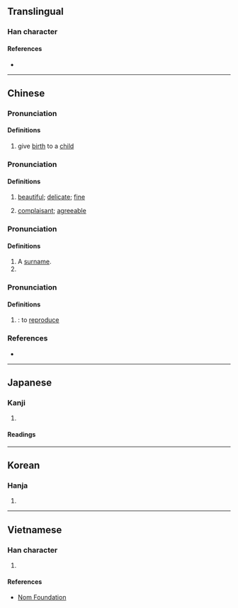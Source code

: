 {{character info}}
==Translingual==

===Han character===
{{Han char|rn=38|rad=女|as=07|sn=10|four=47416|canj=VNAU|ids=⿰女免}}

====References====
* {{Han ref|kx=0263.150|dkj=06337|dj=0530.020|hdz=21053.090|uh=5A29|ud=23081|bh=AE59|bd=44633}}

----

==Chinese==
{{zh-forms|alt=㝃}}

===Pronunciation===
{{zh-pron
|m=miǎn
|c=min5,maan5
|h=pfs=
|md=
|mn=bián
|w=
|mc=
|oc=y
|cat=n
}}
{{zh-attn-split}}

====Definitions====
{{zh-hanzi}}

# give [[birth]] to a [[child]]

===Pronunciation===
{{zh-pron
|m=miǎn,wǎn
|c=min5,waan5
|cat=a
}}

====Definitions====
{{zh-hanzi}}

# {{lb|zh|literary}} [[beautiful]]; [[delicate]]; [[fine]]
# {{lb|zh|literary}}  [[complaisant]]; [[agreeable]]

===Pronunciation===
{{zh-pron
|m=wàn
|c=maan6
|cat=n
}}

====Definitions====
{{zh-hanzi}}
# A [[surname]].
# {{zh-alt form|萬}}

===Pronunciation===
{{zh-pron
|m=fàn
|c=faan3
|cat=v
}}

====Definitions====
{{zh-hanzi}}

# {{zh-div|息}}: to [[reproduce]]

===References===
* {{R:yue:Hanzi}}

----

==Japanese==

===Kanji===
{{ja-kanji|grade=|rs=女07}}

# {{rfdef|ja|sort=女07}}

====Readings====
{{ja-readings
|on=べん, はん
|kun=う-む
}}

----

==Korean==

===Hanja===
{{ko-hanja|hangeul=만}}

# {{rfdef|ko|sort=女07}}

----

==Vietnamese==

===Han character===
{{vi-readings|reading=vãn|rs=女07}}

# {{rfdef|vi|sort=女07}}

====References====
* [http://nomfoundation.org/common/nom_details.php?codepoint=5a29 Nom Foundation]